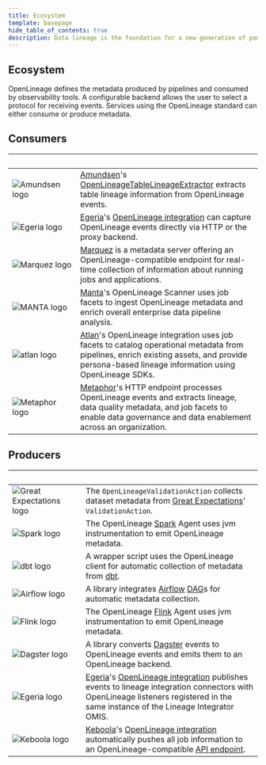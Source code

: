 ```yaml
---
title: Ecosystem
template: basepage
hide_table_of_contents: true
description: Data lineage is the foundation for a new generation of powerful, context-aware data tools and best practices. OpenLineage enables consistent collection of lineage metadata, creating a deeper understanding of how data is produced and used.
---
```

<div id="post-content" className="EcosystemPage boxed">

<div className="title px-4 py-12 text-center lg:py-14 lg:px-0">
    <h2 className="text-5xl text-color-1">
        Ecosystem
    </h2>
</div>

<div class="text-xl">OpenLineage defines the metadata produced by pipelines and consumed by observability tools. A configurable backend allows the user to select a protocol for receiving events. Services using the OpenLineage standard can either consume or produce metadata.</div>

<div class="text-center pt-8"><h2>Consumers</h2></div>

| <div class="pl-5">&nbsp;&nbsp;&nbsp;&nbsp;&nbsp;&nbsp;&nbsp;&nbsp;&nbsp;&nbsp;&nbsp;&nbsp;&nbsp;&nbsp;&nbsp;&nbsp;&nbsp;&nbsp;&nbsp;&nbsp;&nbsp;&nbsp;&nbsp;&nbsp;&nbsp;&nbsp;&nbsp;&nbsp;</div> | <div class="pl-5">&nbsp;</div> |
| ----------- | ----------- |
| <div class="py-5">![Amundsen logo](./images/amundsen_logo.svg)</div> | <div class="text-xl pl-5"><a href="https://www.amundsen.io/">Amundsen</a>'s <a href="https://www.amundsen.io/amundsen/databuilder/#openlineagetablelineageextractor">OpenLineageTableLineageExtractor</a> extracts table lineage information from OpenLineage events.</div> |
| <div class="py-5">![Egeria logo](./images/egeria_logo.svg)</div> | <div class="text-xl pl-5"><a href="https://github.com/odpi/egeria">Egeria</a>'s <a href="https://egeria-project.org/features/lineage-management/overview/#the-openlineage-standard">OpenLineage integration</a> can capture OpenLineage events directly via HTTP or the proxy backend.</div> |
| <div class="py-5">![Marquez logo](./images/mqz_logo.svg)</div> | <div class="text-xl pl-5"><a href="https://marquezproject.ai/">Marquez</a> is a metadata server offering an OpenLineage-compatible endpoint for real-time collection of information about running jobs and applications.</div> |
| <div class="py-5">![MANTA logo](./images/manta_logo_bkgd.svg)</div> | <div class="text-xl pl-5"><a href="https://getmanta.com/?utm_source=partner&utm_medium=referral&utm_campaign=OpenLineage">Manta</a>'s OpenLineage Scanner uses job facets to ingest OpenLineage metadata and enrich overall enterprise data pipeline analysis.</div> |
| <div class="py-5">![atlan logo](./images/atlan_logo.svg)</div> | <div class="text-xl pl-5"><a href="https://atlan.com/?utm_source=partner&utm_medium=referral&utm_campaign=OpenLineage">Atlan</a>'s OpenLineage integration uses job facets to catalog operational metadata from pipelines, enrich existing assets, and provide persona-based lineage information using OpenLineage SDKs.</div> |
| <div class="py-5">![Metaphor logo](./images/metaphor_logo.svg)</div> | <div class="text-xl pl-5"><a href="https://metaphor.io/">Metaphor</a>'s HTTP endpoint processes OpenLineage events and extracts lineage, data quality metadata, and job facets to enable data governance and data enablement across an organization.</div> |

<div class="text-center pt-8"><h2>Producers</h2></div>

| <div class="pl-5">&nbsp;&nbsp;&nbsp;&nbsp;&nbsp;&nbsp;&nbsp;&nbsp;&nbsp;&nbsp;&nbsp;&nbsp;&nbsp;&nbsp;&nbsp;&nbsp;&nbsp;&nbsp;&nbsp;&nbsp;&nbsp;&nbsp;&nbsp;&nbsp;&nbsp;&nbsp;&nbsp;&nbsp;&nbsp;</div> | <div class="pl-5">&nbsp;</div> |
| ----------- | ----------- |
| <div class="py-5">![Great Expectations logo](./images/GE_logo_bkgd_2-01.svg)</div> | <div class="text-xl pl-5">The `OpenLineageValidationAction` collects dataset metadata from [Great Expectations](https://greatexpectations.io/)' `ValidationAction`.</div> |
| <div class="py-5">![Spark logo](./images/spark_logo_bkgd_2.svg)</div> | <div class="text-xl pl-5">The OpenLineage [Spark](https://spark.apache.org/) Agent uses jvm instrumentation to emit OpenLineage metadata.</div> |
| <div class="py-5">![dbt logo](./images/dbt_logo_bkgd_2.svg)</div> | <div class="text-xl pl-5">A wrapper script uses the OpenLineage client for automatic collection of metadata from [dbt](https://www.getdbt.com/).</div> |
| <div class="py-5">![Airflow logo](./images/airflow_logo_bkgd_2.svg)</div> | <div class="text-xl pl-5">A library integrates [Airflow](https://github.com/OpenLineage/OpenLineage/blob/main/integration/airflow) [DAG](https://github.com/OpenLineage/OpenLineage/blob/main/integration/airflow)s for automatic metadata collection.</div> |
| <div class="py-5">![Flink logo](./images/flink-header-logo-corners-01.svg)</div> | <div class="text-xl pl-5">The OpenLineage [Flink](https://flink.apache.org/) Agent uses jvm instrumentation to emit OpenLineage metadata.</div> |
| <div class="py-5">![Dagster logo](./images/dagster_logo.svg)</div> | <div class="text-xl pl-5">A library converts [Dagster](https://dagster.io/) events to OpenLineage events and emits them to an OpenLineage backend.</div> |
| <div class="py-5">![Egeria logo](./images/egeria_logo.svg)</div> | <div class="text-xl pl-5"><a href="https://github.com/odpi/egeria">Egeria</a>'s <a href="https://egeria-project.org/features/lineage-management/overview/#the-openlineage-standard">OpenLineage integration</a> publishes events to lineage integration connectors with OpenLineage listeners registered in the same instance of the Lineage Integrator OMIS.</div> |
| <div class="py-5">![Keboola logo](./images/keboola_logo.svg)</div> | <div class="text-xl pl-5"><a href="https://www.keboola.com/">Keboola</a>'s <a href="https://docs.google.com/presentation/d/e/2PACX-1vTCfQcWUM_9e-lNlBqtaWLPjQ7ihvwHPjq0sJ47eJjjc0zNoLXlWOdcznE90t6IVNGBWFwGZBoU-d-o/pub?start=true&loop=true&delayms=3000&slide=id.g136261d2e68_0_1">OpenLineage integration</a> automatically pushes all job information to an OpenLineage-compatible <a href="https://app.swaggerhub.com/apis-docs/keboola/job-queue-api/1.3.1#/Jobs/getJobOpenApiLineage">API endpoint</a>.</div> |

<br></br><br></br>
</div>



<Footer />
